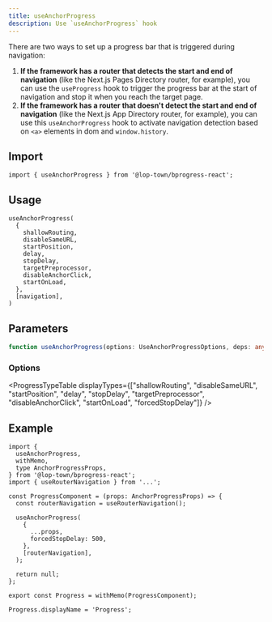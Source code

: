 ```yaml
---
title: useAnchorProgress
description: Use `useAnchorProgress` hook
---
```



There are two ways to set up a progress bar that is triggered during navigation:
1. **If the framework has a router that detects the start and end of navigation** (like the Next.js Pages Directory router, for example), you can use the `useProgress` hook to trigger the progress bar at the start of navigation and stop it when you reach the target page.
2. **If the framework has a router that doesn't detect the start and end of navigation** (like the Next.js App Directory router, for example), you can use this `useAnchorProgress` hook to activate navigation detection based on `<a>` elements in dom and `window.history`.

## Import

```tsx
import { useAnchorProgress } from '@lop-town/bprogress-react';
```

## Usage

```tsx
useAnchorProgress(
  {
    shallowRouting,
    disableSameURL,
    startPosition,
    delay,
    stopDelay,
    targetPreprocessor,
    disableAnchorClick,
    startOnLoad,
  },
  [navigation],
)
```

## Parameters

```ts
function useAnchorProgress(options: UseAnchorProgressOptions, deps: any[]): void;
```

### Options

<ProgressTypeTable
  displayTypes={["shallowRouting", "disableSameURL", "startPosition", "delay", "stopDelay", "targetPreprocessor", "disableAnchorClick", "startOnLoad", "forcedStopDelay"]}
/>

## Example

```tsx title="progress.tsx"
import {
  useAnchorProgress,
  withMemo,
  type AnchorProgressProps,
} from '@lop-town/bprogress-react';
import { useRouterNavigation } from '...';

const ProgressComponent = (props: AnchorProgressProps) => {
  const routerNavigation = useRouterNavigation();

  useAnchorProgress(
    {
      ...props,
      forcedStopDelay: 500,
    },
    [routerNavigation],
  );

  return null;
};

export const Progress = withMemo(ProgressComponent);

Progress.displayName = 'Progress';
```
